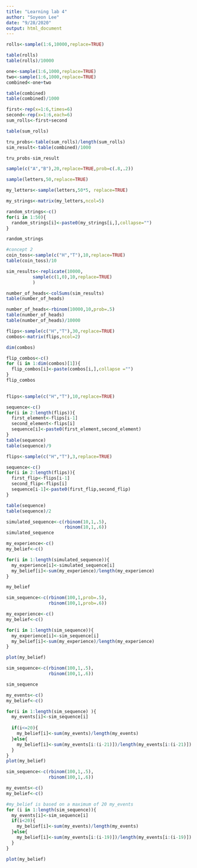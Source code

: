 ```yaml
---
title: "Learning lab 4"
author: "Soyeon Lee"
date: "9/28/2020"
output: html_document
---
```

```r
rolls<-sample(1:6,10000,replace=TRUE)

table(rolls)
table(rolls)/10000
```
```r
one<-sample(1:6,1000,replace=TRUE)
two<-sample(1:6,1000,replace=TRUE)
combined<-one+two

table(combined)
table(combined)/1000
```
```r
first<-rep(x=1:6,times=6)
second<-rep(x=1:6,each=6)
sum_rolls<-first+second

table(sum_rolls)

tru_probs<-table(sum_rolls)/length(sum_rolls)
sim_result<-table(combined)/1000

tru_probs-sim_result
```
```r
sample(c("A","B"),20,replace=TRUE,prob=c(.8,.2))
```
```r
sample(letters,50,replace=TRUE)
```
```r
my_letters<-sample(letters,50*5, replace=TRUE)

my_strings<-matrix(my_letters,ncol=5)

random_strings<-c()
for(i in 1:50){
  random_strings[i]<-paste0(my_strings[i,],collapse="")
}

random_strings

```
```r
#concept 2
coin_toss<-sample(c("H","T"),10,replace=TRUE)
table(coin_toss)/10
```
```r
sim_results<-replicate(10000,
          sample(c(1,0),10,replace=TRUE)
          )

number_of_heads<-colSums(sim_results)
table(number_of_heads)

```
```r
number_of_heads<-rbinom(10000,10,prob=.5)
table(number_of_heads)
table(number_of_heads)/10000
```
```r
flips<-sample(c("H","T"),30,replace=TRUE)
combos<-matrix(flips,ncol=2)

dim(combos)

flip_combos<-c()
for (i in 1:dim(combos)[1]){
  flip_combos[i]<-paste(combos[i,],collapse ="")
}  
flip_combos
  
```
```r
flips<-sample(c("H","T"),10,replace=TRUE)

sequence<-c()
for(i in 2:length(flips)){
  first_element<-flips[i-1]
  second_element<-flips[i]
  sequence[i]<-paste0(first_element,second_element)
}
table(sequence)
table(sequence)/9
```

```r
flips<-sample(c("H","T"),3,replace=TRUE)

sequence<-c()
for(i in 2:length(flips)){
  first_flip<-flips[i-1]
  second_flip<-flips[i]
  sequence[i-1]<-paste0(first_flip,second_flip)
}

table(sequence)
table(sequence)/2
```
```r
simulated_sequence<-c(rbinom(10,1,.5),
                      rbinom(10,1,.6))
simulated_sequence

my_experience<-c()
my_belief<-c()

for(i in 1:length(simulated_sequence)){
  my_experience[i]<-simulated_sequence[i]
  my_belief[i]<-sum(my_experience)/length(my_experience)
}

my_belief
```
```r
sim_sequence<-c(rbinom(100,1,prob=.5),
                rbinom(100,1,prob=.6))

my_experience<-c()
my_belief<-c()

for(i in 1:length(sim_sequence)){
  my_experience[i]<-sim_sequence[i]
  my_belief[i]<-sum(my_experience)/length(my_experience)
}

plot(my_belief)
```
```r
sim_sequence<-c(rbinom(100,1,.5),
                rbinom(100,1,.6))

sim_sequence

my_events<-c()
my_belief<-c()

for(i in 1:length(sim_sequence) ){
  my_events[i]<-sim_sequence[i]
  
  if(i<=20){
    my_belief[i]<-sum(my_events)/length(my_events)
  }else{
    my_belief[i]<-sum(my_events[i:(i-21)])/length(my_events[i:(i-21)])
  }
}
plot(my_belief)
```
```r
sim_sequence<-c(rbinom(100,1,.5),
                rbinom(100,1,.6))

my_events<-c()
my_belief<-c()

#my_belief is based on a maximum of 20 my_events
for (i in 1:length(sim_sequence)){
  my_events[i]<-sim_sequence[i]
  if(i<20){
    my_belief[i]<-sum(my_events)/length(my_events)
  }else{
    my_belief[i]<-sum(my_events[i:(i-19)])/length(my_events[i:(i-19)])
  }
}

plot(my_belief)
```


